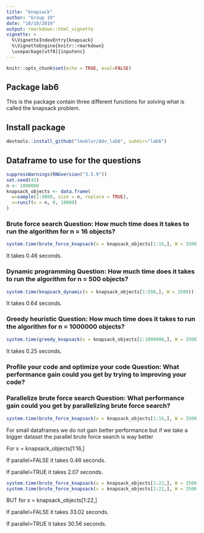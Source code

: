 ```yaml
---
title: "knapsack"
author: "Group 19"
date: "10/10/2019"
output: rmarkdown::html_vignette
vignette: >
  %\VignetteIndexEntry{knapsack}
  %\VignetteEngine{knitr::rmarkdown}
  \usepackage[utf8]{inputenc}
---
```



```r
knitr::opts_chunk$set(echo = TRUE, eval=FALSE)
```

## Package lab6
This is the package contain three different functions for solving what is called the knapsack problem.

## Install package
```r
devtools::install_github("lmxblur/Adv_lab6", subdir="lab6")
```


## Dataframe to use for the questions
```r
suppressWarnings(RNGversion("3.5.9"))
set.seed(42)
n <- 1000000
knapsack_objects <- data.frame(
  w=sample(1:4000, size = n, replace = TRUE),
  v=runif(n = n, 0, 10000)
)
```


### Brute force search Question: How much time does it takes to run the algorithm for n = 16 objects?

```r
system.time(brute_force_knapsack(x = knapsack_objects[1:16,], W = 3500))
```

It takes 0.46 seconds.



### Dynamic programming Question: How much time does it takes to run the algorithm for n = 500 objects?

```r
system.time(knapsack_dynamic(x = knapsack_objects[1:500,], W = 3500))
```

It takes 0.64 seconds.



### Greedy heuristic Question: How much time does it takes to run the algorithm for n = 1000000 objects?

```r
system.time(greedy_knapsack(x = knapsack_objects[1:1000000,], W = 3500))
```

It takes 0.25 seconds.



### Profile your code and optimize your code Question: What performance gain could you get by trying to improving your code?






### Parallelize brute force search Question: What performance gain could you get by parallelizing brute force search?

```r
system.time(brute_force_knapsack(x = knapsack_objects[1:16,], W = 3500, parallel=TRUE))
```



For small dataframes we do not gain better performance but if we take a bigger dataset the parallel brute force search is way better

For x = knapsack_objects[1:16,]

If parallel=FALSE it takes 0.46 seconds.

If parallel=TRUE it takes 2.07 seconds.


```r
system.time(brute_force_knapsack(x = knapsack_objects[1:22,], W = 3500))
system.time(brute_force_knapsack(x = knapsack_objects[1:22,], W = 3500, parallel=TRUE))
```

BUT for x = knapsack_objects[1:22,]

If parallel=FALSE it takes 33.02 seconds.

If parallel=TRUE it takes 30.56 seconds.

















